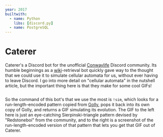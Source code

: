 ```yaml
---
year: 2017
builtwith:
  - name: Python
    libs: [discord.py]
  - name: PostgreSQL
---
```


# Caterer

<GIF n="result" scale={0.5} float="left" />

Caterer's a Discord bot for the unofficial [Conwaylife](https://conwaylife.com/forums) Discord
community. Its humble beginnings as a [wiki](https://conwaylife.com/wiki)-retrieval bot quickly gave way
to the thought that we could use it to simulate cellular automata for us, without ever having to leave Discord. I go into
more detail on "cellular automata" in the <ArticleLink n="nutshell">nutshell</ArticleLink> article, but the important
thing here is that they make for some cool GIFs!

<Image n="invocation" float="right" />

So the command of this bot's that we use the most is `!sim`, which looks for a run-length-encoded pattern copied from
[Golly](http://golly.sourceforge.net), pops it back into its own copy of Golly, and returns a GIF simulating its evolution.
The GIF to the left here is just an eye-catching Sierpinski-triangle pattern devised by "Redstoneboi" from the community,
and to the right is a screenshot of the run-length-encoded version of that pattern that lets you get that GIF out of
Caterer.
